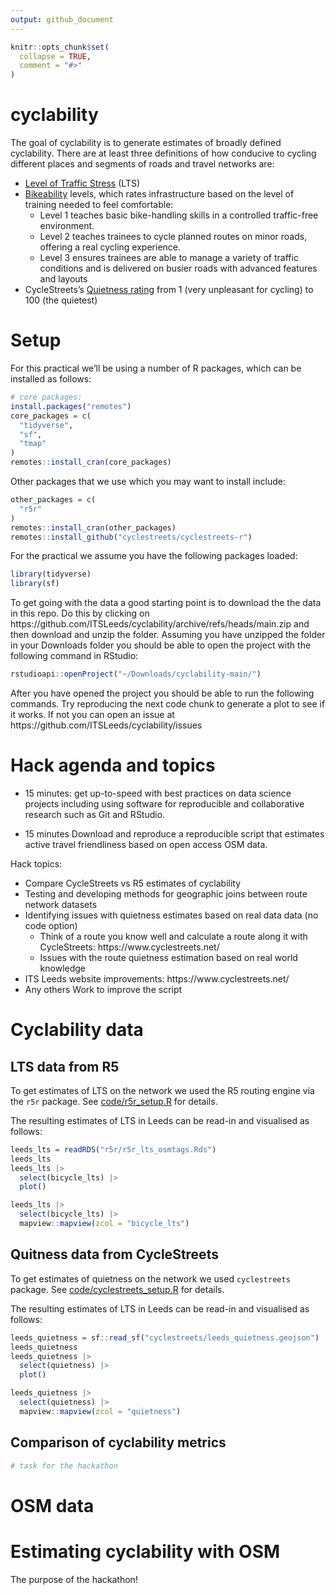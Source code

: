 ```yaml
---
output: github_document
---
```


<!-- README.md is generated from README.Rmd. Please edit that file -->

```r
knitr::opts_chunk$set(
  collapse = TRUE,
  comment = "#>"
)
```

# cyclability

<!-- badges: start -->
<!-- badges: end -->

The goal of cyclability is to generate estimates of broadly defined cyclability.
There are at least three definitions of how conducive to cycling different places and segments of roads and travel networks are:

- [Level of Traffic Stress](https://docs.conveyal.com/learn-more/traffic-stress) (LTS)
- [Bikeability](https://www.britishcycling.org.uk/cycletraining/article/ct20110111-cycletraining-What-is-Bikeability-0) levels, which rates infrastructure based on the level of training needed to feel comfortable:
  - Level 1 teaches basic bike-handling skills in a controlled traffic-free environment.
  - Level 2 teaches trainees to cycle planned routes on minor roads, offering a real cycling experience.
  - Level 3 ensures trainees are able to manage a variety of traffic conditions and is delivered on busier roads with advanced features and layouts
- CycleStreets's [Quietness rating](https://www.cyclestreets.net/help/journey/howitworks/#quietness) from 1 (very unpleasant for cycling) to 100 (the quietest)

# Setup

For this practical we'll be using a number of R packages, which can be installed as follows:

```r
# core packages:
install.packages("remotes")
core_packages = c(
  "tidyverse",
  "sf",
  "tmap"
)
remotes::install_cran(core_packages)
```

Other packages that we use which you may want to install include:

```r
other_packages = c(
  "r5r"
)
remotes::install_cran(other_packages)
remotes::install_github("cyclestreets/cyclestreets-r")
```

For the practical we assume you have the following packages loaded:

```r
library(tidyverse)
library(sf)
```

To get going with the data a good starting point is to download the the data in this repo.
Do this by clicking on https://github.com/ITSLeeds/cyclability/archive/refs/heads/main.zip and then download and unzip the folder.
Assuming you have unzipped the folder in your Downloads folder you should be able to open the project with the following command in RStudio:

```r
rstudioapi::openProject("~/Downloads/cyclability-main/")
```

After you have opened the project you should be able to run the following commands.
Try reproducing the next code chunk to generate a plot to see if it works.
If not you can open an issue at https://github.com/ITSLeeds/cyclability/issues

# Hack agenda and topics

- 15 minutes: get up-to-speed with best practices on data science projects including using software for reproducible and collaborative research such as Git and RStudio.

- 15 minutes Download and reproduce a reproducible script that estimates active travel friendliness based on open access OSM data.

Hack topics:

- Compare CycleStreets vs R5 estimates of cyclability
- Testing and developing methods for geographic joins between route network datasets
- Identifying issues with quietness estimates based on real data data (no code option)
  - Think of a route you know well and calculate a route along it with CycleStreets: https://www.cyclestreets.net/
  - Issues with the route quietness estimation based on real world knowledge
- ITS Leeds website improvements: https://www.cyclestreets.net/
- Any others
Work to improve the script



# Cyclability data

## LTS data from R5

To get estimates of LTS on the network we used the R5 routing engine via the `r5r` package.
See [code/r5r_setup.R](code/r5r_setup.R) for details.

The resulting estimates of LTS in Leeds can be read-in and visualised as follows:

```r
leeds_lts = readRDS("r5r/r5r_lts_osmtags.Rds")
leeds_lts
leeds_lts |> 
  select(bicycle_lts) |> 
  plot()
```

```r
leeds_lts |> 
  select(bicycle_lts) |> 
  mapview::mapview(zcol = "bicycle_lts")
```


## Quitness data from CycleStreets

To get estimates of quietness on the network we used `cyclestreets` package.
See [code/cyclestreets_setup.R](code/r5r_setup.R) for details.

The resulting estimates of LTS in Leeds can be read-in and visualised as follows:

```r
leeds_quietness = sf::read_sf("cyclestreets/leeds_quietness.geojson")
leeds_quietness
leeds_quietness |> 
  select(quietness) |> 
  plot()
```

```r
leeds_quietness |> 
  select(quietness) |> 
  mapview::mapview(zcol = "quietness")
```

## Comparison of cyclability metrics

```r
# task for the hackathon
```



# OSM data


# Estimating cyclability with OSM

The purpose of the hackathon!
